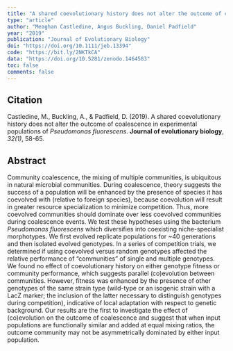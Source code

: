```yaml
---
title: "A shared coevolutionary history does not alter the outcome of coalescence in experimental populations of Pseudomonas fluorescens"
type: "article"
author: "Meaghan Castledine, Angus Buckling, Daniel Padfield"
year: "2019"
publication: "Journal of Evolutionary Biology"
doi: "https://doi.org/10.1111/jeb.13394"
code: "https://bit.ly/2NKTkCA"
data: "https://doi.org/10.5281/zenodo.1464583"
toc: false
comments: false
---
```


## Citation

Castledine, M., Buckling, A., & Padfield, D. (2019). A shared coevolutionary history does not alter the outcome of coalescence in experimental populations of *Pseudomonas fluorescens*. **Journal of evolutionary biology**, *32(1)*, 58-65.

## Abstract

Community coalescence, the mixing of multiple communities, is ubiquitous in natural microbial communities. During coalescence, theory suggests the success of a population will be enhanced by the presence of species it has coevolved with (relative to foreign species), because coevolution will result in greater resource specialization to minimize competition. Thus, more coevolved communities should dominate over less coevolved communities during coalescence events. We test these hypotheses using the bacterium *Pseudomonas fluorescens* which diversifies into coexisting niche-specialist morphotypes. We first evolved replicate populations for ~40 generations and then isolated evolved genotypes. In a series of competition trials, we determined if using coevolved versus random genotypes affected the relative performance of “communities” of single and multiple genotypes. We found no effect of coevolutionary history on either genotype fitness or community performance, which suggests parallel (co)evolution between communities. However, fitness was enhanced by the presence of other genotypes of the same strain type (wild-type or an isogenic strain with a LacZ marker; the inclusion of the latter necessary to distinguish genotypes during competition), indicative of local adaptation with respect to genetic background. Our results are the first to investigate the effect of (co)evolution on the outcome of coalescence and suggest that when input populations are functionally similar and added at equal mixing ratios, the outcome community may not be asymmetrically dominated by either input population.
